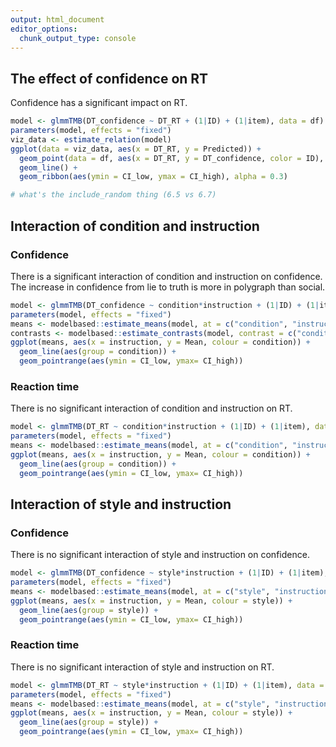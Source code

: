 ```yaml
---
output: html_document
editor_options: 
  chunk_output_type: console
---
```


## The effect of confidence on RT
Confidence has a significant impact on RT.
```r
model <- glmmTMB(DT_confidence ~ DT_RT + (1|ID) + (1|item), data = df) # removed trial
parameters(model, effects = "fixed")
viz_data <- estimate_relation(model)
ggplot(data = viz_data, aes(x = DT_RT, y = Predicted)) +
  geom_point(data = df, aes(x = DT_RT, y = DT_confidence, color = ID), show.legend = FALSE) +
  geom_line() +
  geom_ribbon(aes(ymin = CI_low, ymax = CI_high), alpha = 0.3)

# what's the include_random thing (6.5 vs 6.7)
```

## Interaction of condition and instruction
### Confidence
There is a significant interaction of condition and instruction on confidence.
The increase in confidence from lie to truth is more in polygraph than social.
```r
model <- glmmTMB(DT_confidence ~ condition*instruction + (1|ID) + (1|item), data = df)
parameters(model, effects = "fixed")
means <- modelbased::estimate_means(model, at = c("condition", "instruction"))
contrasts <- modelbased::estimate_contrasts(model, contrast = c("condition", "instruction"))
ggplot(means, aes(x = instruction, y = Mean, colour = condition)) + 
  geom_line(aes(group = condition)) +
  geom_pointrange(aes(ymin = CI_low, ymax= CI_high))
```

### Reaction time
There is no significant interaction of condition and instruction on RT.
```r
model <- glmmTMB(DT_RT ~ condition*instruction + (1|ID) + (1|item), data = df)
parameters(model, effects = "fixed")
means <- modelbased::estimate_means(model, at = c("condition", "instruction"))
ggplot(means, aes(x = instruction, y = Mean, colour = condition)) + 
  geom_line(aes(group = condition)) +
  geom_pointrange(aes(ymin = CI_low, ymax= CI_high))
```

## Interaction of style and instruction
### Confidence
There is no significant interaction of style and instruction on confidence.
```r
model <- glmmTMB(DT_confidence ~ style*instruction + (1|ID) + (1|item), data = df)
parameters(model, effects = "fixed")
means <- modelbased::estimate_means(model, at = c("style", "instruction"))
ggplot(means, aes(x = instruction, y = Mean, colour = style)) + 
  geom_line(aes(group = style)) +
  geom_pointrange(aes(ymin = CI_low, ymax= CI_high))
```

### Reaction time
There is no significant interaction of style and instruction on RT.
```r
model <- glmmTMB(DT_RT ~ style*instruction + (1|ID) + (1|item), data = df)
parameters(model, effects = "fixed")
means <- modelbased::estimate_means(model, at = c("style", "instruction"))
ggplot(means, aes(x = instruction, y = Mean, colour = style)) + 
  geom_line(aes(group = style)) +
  geom_pointrange(aes(ymin = CI_low, ymax= CI_high))
```
